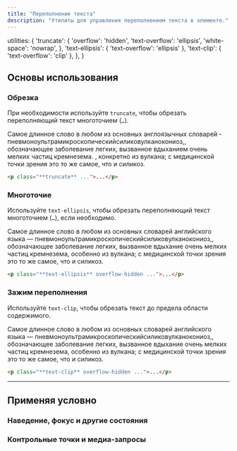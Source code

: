 ```yaml
---
title: "Переполнение текста"
description: "Утилиты для управления переполнением текста в элементе."
---
```



  utilities: {
    'truncate': {
      'overflow': 'hidden',
      'text-overflow': 'ellipsis',
      'white-space': 'nowrap',
    },
    'text-ellipsis': { 'text-overflow': 'ellipsis' },
    'text-clip': { 'text-overflow': 'clip' },
  },
}

## Основы использования

### Обрезка

При необходимости используйте `truncate`, чтобы обрезать переполняющий текст многоточием (<code>…</code>).

<Example p="none">
  <div class="px-4 sm:px-0">
    <div class="mx-auto max-w-sm bg-white shadow-xl p-8 text-slate-700 text-sm leading-6 sm:text-base sm:leading-7 dark:bg-slate-800 dark:text-slate-400">
      <p class="truncate">
        Самое длинное слово в любом из основных англоязычных словарей - <span class="text-slate-900 font-medium">пневмоноультрамикроскопическийсиликовулканокониоз,</span>, обозначающее заболевание легких, вызванное вдыханием очень мелких частиц кремнезема. , конкретно из вулкана; с медицинской точки зрения это то же самое, что и силикоз.
      </p>
    </div>
  </div>
</Example>

```html
<p class="**truncate** ...">...</p>
```

### Многоточие

Используйте `text-ellipsis`, чтобы обрезать переполняющий текст многоточием (<code>…</code>), если необходимо.

<Example p="none">
  <div class="px-4 sm:px-0">
    <div class="mx-auto max-w-sm bg-white shadow-xl p-8 text-slate-700 text-sm leading-6 sm:text-base sm:leading-7 dark:bg-slate-800 dark:text-slate-400">
      <p class="text-ellipsis overflow-hidden">
        Самое длинное слово в любом из основных словарей английского языка — <span class="text-slate-900 font-medium dark:text-slate-200">пневмоноультрамикроскопическийсиликовулканокониоз,</span>, обозначающее заболевание легких, вызванное вдыхание очень мелких частиц кремнезема, особенно из вулкана; с медицинской точки зрения это то же самое, что и силикоз.
      </p>
    </div>
  </div>
</Example>

```html
<p class="**text-ellipsis** overflow-hidden ...">...</p>
```

### Зажим переполнения

Используйте `text-clip`, чтобы обрезать текст до предела области содержимого.

<Example p="none">
  <div class="px-4 sm:px-0">
    <div class="mx-auto max-w-sm bg-white shadow-xl p-8 text-slate-700 text-sm leading-6 sm:text-base sm:leading-7 dark:bg-slate-800 dark:text-slate-400">
      <p class="text-clip overflow-hidden">
        Самое длинное слово в любом из основных словарей английского языка — <span class="text-slate-900 font-medium dark:text-slate-200">пневмоноультрамикроскопическийсиликовулканокониоз,</span>, обозначающее заболевание легких, вызванное вдыхание очень мелких частиц кремнезема, особенно из вулкана; с медицинской точки зрения это то же самое, что и силикоз.
      </p>
    </div>
  </div>
</Example>

```html
<p class="**text-clip** overflow-hidden ...">...</p>
```

---

## <Heading ignore>Применяя условно</Heading>

### <Heading ignore>Наведение, фокус и другие состояния</Heading>

<HoverFocusAndOtherStates defaultClass="truncate" featuredClass="text-clip" element="p" />

### <Heading ignore>Контрольные точки и медиа-запросы</Heading>

<BreakpointsAndMediaQueries defaultClass="truncate" featuredClass="text-clip" element="p" />
